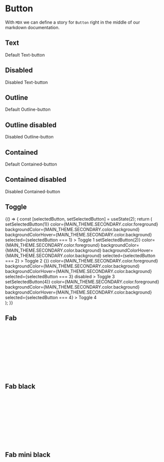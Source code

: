 
<Meta title="Design system|Button" component={Button} />

# Button

With `MDX` we can define a story for `Button` right in the middle of our markdown documentation.

## Text

<Story name='text'>
  <TextButton
      onClick={action("clicked")}
      color={MAIN_THEME.PRIMARY.color.background}
      backgroundColorHover={MAIN_THEME.PRIMARY.color.background}
    >
    Default Text-button
  </TextButton>
</Story>

## Disabled

<Story name='disabled'>
  <TextButton onClick={action("clicked")} color="#FF00AA" disabled>
    Disabled Text-button
  </TextButton>
</Story>

## Outline

<Story name='outline'>
  <OutlineButton
    onClick={action("clicked")}
    color={MAIN_THEME.PRIMARY.color.foreground}
    backgroundColorHover={MAIN_THEME.PRIMARY.color.background}
  >
    Default Outline-button
  </OutlineButton>
</Story>

## Outline disabled

<Story name='outline disabled'>
  <OutlineButton onClick={action("clicked")} color="#FF00AA" disabled>
    Disabled Outline-button
  </OutlineButton>
</Story>

## Contained

<Story name='contained'>
    <ContainedButton
      onClick={action("clicked")}
      color={MAIN_THEME.PRIMARY.color.foreground}
      backgroundColor={MAIN_THEME.PRIMARY.color.background}
      backgroundColorHover={MAIN_THEME.PRIMARY.color.background}
    >
      Default Contained-button
    </ContainedButton>
</Story>

## Contained disabled

<Story name='contained disabled'>
  <ContainedButton
    onClick={action("clicked")}
    color="#FFFFFF"
    backgroundColor="#FF00AA"
    disabled
  >
    Disabled Contained-button
  </ContainedButton>
</Story>

## Toggle

<Story name='toggle'>
  {() => {
    const [selectedButton, setSelectedButton] = useState(2);
    return (
      <div>
        <ToggleButton
          onClick={() => setSelectedButton(1)}
          color={MAIN_THEME.SECONDARY.color.foreground}
          backgroundColor={MAIN_THEME.SECONDARY.color.background}
          backgroundColorHover={MAIN_THEME.SECONDARY.color.background}
          selected={selectedButton === 1}
        >
          Toggle 1
        </ToggleButton>
        <ToggleButton
          onClick={() => setSelectedButton(2)}
          color={MAIN_THEME.SECONDARY.color.foreground}
          backgroundColor={MAIN_THEME.SECONDARY.color.background}
          backgroundColorHover={MAIN_THEME.SECONDARY.color.background}
          selected={selectedButton === 2}
        >
          Toggle 2
        </ToggleButton>
        <ToggleButton
          onClick={() => {}}
          color={MAIN_THEME.SECONDARY.color.foreground}
          backgroundColor={MAIN_THEME.SECONDARY.color.background}
          backgroundColorHover={MAIN_THEME.SECONDARY.color.background}
          selected={selectedButton === 3}
          disabled
        >
          Toggle 3
        </ToggleButton>
        <ToggleButton
          onClick={() => setSelectedButton(4)}
          color={MAIN_THEME.SECONDARY.color.foreground}
          backgroundColor={MAIN_THEME.SECONDARY.color.background}
          backgroundColorHover={MAIN_THEME.SECONDARY.color.background}
          selected={selectedButton === 4}
        >
          Toggle 4
        </ToggleButton>
      </div>
    );
  }}
</Story>

## Fab

<Story name='fab'>
  <FabButton
    onClick={action("clicked")}
    color={MAIN_THEME.PRIMARY.color.foreground}
    backgroundColor={MAIN_THEME.PRIMARY.color.background}
    backgroundColorHover={MAIN_THEME.PRIMARY.color.background}
  >
    <SVG color={"white"} {...plus} size={24} />
  </FabButton>
</Story>

## Fab black

<Story name='fab black'>
  <FabButton
    onClick={action("clicked")}
    color="#FFFFFF"
    backgroundColor="#000000"
    backgroundColorHover="#111111"
  >
    <SVG color={"white"} {...plus} size={24} />
  </FabButton>
</Story>

## Fab mini black

<Story name='fab mini black'>
  <FabButton
    onClick={action("clicked")}
    color="#FFFFFF"
    backgroundColor="#000000"
    backgroundColorHover="#111111"
    mini
  >
    <SVG color={"white"} {...plus} size={24} />
  </FabButton>
</Story>